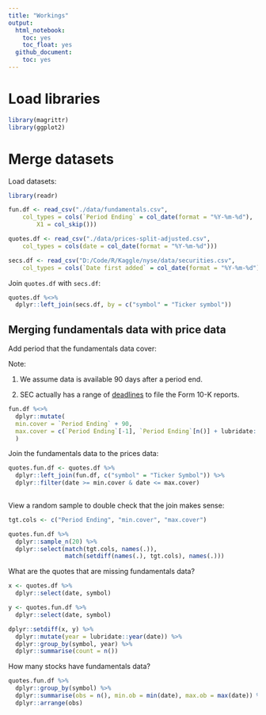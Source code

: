 ```yaml
---
title: "Workings"
output:
  html_notebook:
    toc: yes
    toc_float: yes
  github_document:
    toc: yes
---
```


# Load libraries
```r
library(magrittr)
library(ggplot2)
```

# Merge datasets
Load datasets:
```r
library(readr)

fun.df <- read_csv("./data/fundamentals.csv", 
    col_types = cols(`Period Ending` = col_date(format = "%Y-%m-%d"), 
        X1 = col_skip()))

quotes.df <- read_csv("./data/prices-split-adjusted.csv", 
    col_types = cols(date = col_date(format = "%Y-%m-%d")))

secs.df <- read_csv("D:/Code/R/Kaggle/nyse/data/securities.csv", 
    col_types = cols(`Date first added` = col_date(format = "%Y-%m-%d")))
```
Join `quotes.df` with `secs.df`:
```r
quotes.df %<>%
  dplyr::left_join(secs.df, by = c("symbol" = "Ticker symbol"))
```

## Merging fundamentals data with price data
Add period that the fundamentals data cover:

Note:

1. We assume data is available 90 days after a period end.

2. SEC actually has a range of [deadlines](https://en.wikipedia.org/wiki/Form_10-K#Filing_deadlines) to file the Form 10-K reports.
```r
fun.df %<>%
  dplyr::mutate(
  min.cover = `Period Ending` + 90,
  max.cover = c(`Period Ending`[-1], `Period Ending`[n()] + lubridate::dyears(1)) + 90
  )
```

Join the fundamentals data to the prices data:
```r
quotes.fun.df <- quotes.df %>%
  dplyr::left_join(fun.df, c("symbol" = "Ticker Symbol")) %>%
  dplyr::filter(date >= min.cover & date <= max.cover)
  
```

View a random sample to double check that the join makes sense:
```r
tgt.cols <- c("Period Ending", "min.cover", "max.cover")

quotes.fun.df %>%
  dplyr::sample_n(20) %>%
  dplyr::select(match(tgt.cols, names(.)),
                match(setdiff(names(.), tgt.cols), names(.)))
```

What are the quotes that are missing fundamentals data?
```r
x <- quotes.df %>%
  dplyr::select(date, symbol)

y <- quotes.fun.df %>%
  dplyr::select(date, symbol)

dplyr::setdiff(x, y) %>%
  dplyr::mutate(year = lubridate::year(date)) %>%
  dplyr::group_by(symbol, year) %>%
  dplyr::summarise(count = n())
```

How many stocks have fundamentals data?
```r
quotes.fun.df %>%
  dplyr::group_by(symbol) %>%
  dplyr::summarise(obs = n(), min.ob = min(date), max.ob = max(date)) %>%
  dplyr::arrange(obs) 
```


